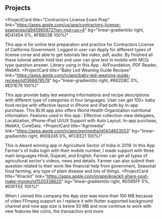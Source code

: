 ## Projects

<ProjectCard
  title="Contractors License Exam Prep"
  link="https://apps.apple.com/us/app/contractors-license-examprep/id945965672?ign-mpt=uo=4"
  bg="linear-gradient(to right, #D4145A 0%, #FBB03B 100%)"
>
  This app is for online test preparation and practice for Contractors License of California Government. Logged in user can Apply for different types of license corse and able to get tutorials like video, pdf, audio. By finished all these tutorial admin hold test and user can give test in mobile with MCQ type question answer. Library using in this App : AVFoundation, PDF Reader, WebKit.
</ProjectCard>
<ProjectCard
  title="Baby Led Weaning Guide Recipes"
  link="https://apps.apple.com/in/app/baby-led-weaning-guide-recipes/id1366679578"
  bg="linear-gradient(to right, #662D8C 0%, #ED1E79 100%)"
>
  This app provide baby led weaning informations and recipe descriptions with different type of categories in four languages. User can get 100+ baby food recipe with effective layout in iPhone and iPad both by In-app purchase. This BLW app also offers World Health Organization nutritional information. Features used in this app : Effective collection-view delegates, Localization, iPhone-iPad Ul/UX Support with Auto Layout. In-app purchase, WebKit, CoreData.
</ProjectCard>
<ProjectCard
  title="Agrimedia"
  link="https://apps.apple.com/in/app/agrimedia/id1434653553"
  bg="linear-gradient(to right, #009245 0%, #FCEE21 100%)"
>
  This is Award winning app in Agriculture Sector of India in 2019. In this App Farmer's of India login with their mobile number, I made support with three main languages Hindi, Gujarati, and English. Farmer can get all types of agricultural sector's videos, news and details. Farmer can also submit their question related to their work like financial help from government, Seasonal food farming, any type of plant disease and lots of things.
</ProjectCard>
<ProjectCard
  title="Knackit"
  link="https://apps.apple.com/in/app/knackit-share-post-make-money/id1520338620"
  bg="linear-gradient(to right, #D585FF 0%, #00FFEE 100%)"
>
  When I Joined this company the App size was more than 100 MB because of video FFmpeg support so I replace it with flutter supported background channel and now app size is below 50 MB and now continue to work with new features like coins, the transaction and more.
</ProjectCard>
